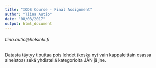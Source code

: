 ```yaml
---
title: "IODS Course - Final Assignment"
author: "Tiina Autio"
date: "08/03/2017"
output: html_document
---
```

###### tiina.autio@helsinki.fi

Datasta täytyy tiputtaa pois lehdet (koska nyt vain kappaleittain osassa aineistoa) sekä yhdistellä kategorioita JÄN jä jne.


```r

```